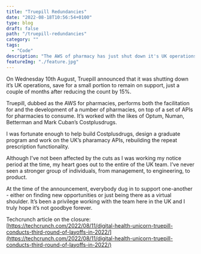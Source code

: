 ```yaml
---
title: "Truepill Redundancies"
date: "2022-08-18T10:56:54+0100"
type: blog
draft: false 
path: "/truepill-redundancies"
category: ""
tags:
  - "Code"
description: "The AWS of pharmacy has just shut down it's UK operations. I've handed in my notice."
featureImg: "./feature.jpg"
---
```


On Wednesday 10th August, Truepill announced that it was shutting down it’s UK operations, save for a small portion to remain on support, just a couple of months after reducing the count by 15%.

Truepill, dubbed as the AWS for pharmacies, performs both the facilitation for and the development of a number of pharmacies, on top of a set of APIs for pharmacies to consume. It’s worked with the likes of Optum, Numan, Betterman and Mark Cuban’s Costplusdrugs.

I was fortunate enough to help build Costplusdrugs, design a graduate program and work on the UK’s pharamacy APIs, rebuilding the repeat prescription functionality.

Although I’ve not been affected by the cuts as I was working my notice period at the time, my heart goes out to the entire of the UK team. I’ve never seen a stronger group of individuals, from management, to engineering, to product.

At the time of the announcement, everybody dug in to support one-another - either on finding new opportunities or just being there as a virtual shoulder. It’s been a privilege working with the team here in the UK and I truly hope it’s not goodbye forever.

Techcrunch article on the closure: [https://techcrunch.com/2022/08/11/digital-health-unicorn-truepill-conducts-third-round-of-layoffs-in-2022/](https://techcrunch.com/2022/08/11/digital-health-unicorn-truepill-conducts-third-round-of-layoffs-in-2022/)
